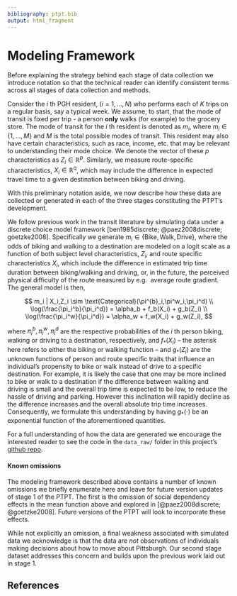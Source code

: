 ```yaml
---
bibliography: ptpt.bib
output: html_fragment
---
```


# Modeling Framework

Before explaining the strategy behind each stage of data collection we introduce
notation so that the technical reader can identify consistent terms 
across all stages of data collection and methods.

Consider the $i$ th PGH resident, $(i=1,...,N)$ who performs each of $K$ trips 
on a regular basis, say a typical week. We assume, to start, that the mode of 
transit is fixed per trip - a person **only** walks (for example) to the 
grocery store. The mode of transit for the $i$ th resident is denoted as $m_i$,
where $m_i \in \{1,...,M\}$ and $M$ is the total possible modes of transit. 
This resident may also have certain characteristics, such as race, income, etc.
that may be relevant to understanding their mode choice. We denote the 
vector of these $p$ characteristics as $Z_i \in \mathbb{R}^{p}$. Similarly,
we measure route-specific characteristics, $X_i \in \mathbb{R}^q$, which 
may include the difference in expected travel time to a given destination
between biking and driving.

With this preliminary notation aside, we now describe how these data are 
collected or generated in each of the three stages constituting the PTPT's 
development.


We follow previous work in the transit literature by simulating data under a 
discrete choice model framework [ben1985discrete; @paez2008discrete; goetzke2008].
Specifically we generate $m_i \in \{\text{Bike},\text{Walk},\text{Drive}\}$, 
where the odds of biking and walking to a destination are modeled on a logit 
scale as a function of both subject level characteristics, $Z_i$, and route 
specific characteristics $X_i$, which include the difference in estimated 
trip time duration between biking/walking and driving, or, in the future, 
the perceived physical difficulty of the route measured by e.g. 
average route gradient. The general model is then,

$$
m_i | X_i,Z_i \sim \text{Categorical}(\pi^{b}_i,\pi^w_i,\pi_i^d) \\
\log(\frac{\pi_i^b}{\pi_i^d}) = \alpha_b + f_b(X_i) + g_b(Z_i) \\
\log(\frac{\pi_i^w}{\pi_i^d}) = \alpha_w + f_w(X_i) + g_w(Z_i),
$$

where $\pi_i^b,\pi_i^w,\pi_i^d$ are the respective probabilities of the $i$ th 
person biking, walking or driving to a destination, respectively, and 
$f_*(X_i)$ -- the asterisk here refers to either the biking or walking function 
-- and $g_*(Z_i)$ are the unknown functions of person and route 
specific traits that influence an individual's propensity to bike or walk
instead of drive to a specific destination. For example, it is likely the 
case that one may be more inclined to bike or walk to a destination if the 
difference between walking and driving is small and the overall trip time is 
expected to be low, to reduce the hassle of driving and parking. However this 
inclination will rapidly decline as the difference increases and the overall 
absolute trip time increases. Consequently, we formulate this understanding
by having $g_*(\cdot)$ be an exponential function of the aforementioned 
quantities. 

For a full understanding of how the data are generated we encourage the 
interested reader to see the code in the `data_raw/` folder in this 
project's [github repo](https://github.com/apeterson91/PTPT).

#### Known omissions

The modeling framework described above contains a number of known omissions 
we briefly enumerate here and leave for future version updates of stage 1 of 
the PTPT. The first is the omission of social dependency effects in the mean
function above and explored in [@paez2008discrete; @goetzke2008].
Future versions of the PTPT will look to incorporate these effects.

While not explicitly an omission, a final weakness associated with simulated
data we acknowledge is that the data are *not* observations of individuals 
making decisions about how to move about Pittsburgh. Our second stage dataset
addresses this concern and builds upon the previous work laid out in stage 1.

## References